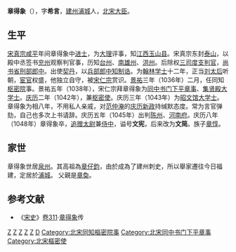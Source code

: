 '''章得象'''（{{bd|978年||1048年|}}），字'''希言'''，[[建州_(唐朝)#宋|建州]][[浦城|浦城]]人，[[北宋|北宋]][[大臣|大臣]]。

==生平==
[[宋真宗|宋真宗]][[咸平|咸平]]年间章得象中[[进士|进士]]，为[[大理|大理]]评事，知[[江西|江西]][[玉山县|玉山县]]。宋真宗东封[[泰山|泰山]]，以殿中丞签书[[兖州|兖州]]观察判官事，历知[[台州|台州]]、[[南雄州|南雄州]]、[[洪州|洪州]]。后除权[[三司|三司]][[度支|度支]][[判官|判官]]，[[尚书省|尚书省]][[刑部|刑部]][[郎中_(官职)|郎中]]。出使[[契丹|契丹]]，以[[兵部|兵部]][[郎中|郎中]][[知制诰|知制诰]]。为[[翰林学士|翰林学士]]十二年，正当[[章献明肃皇后|刘太后]]听朝，[[宦官|宦官]]权盛，他独立自守，被[[宋仁宗|宋仁宗]]赏识。[[景祐|景祐]]三年（1036年）二月，任同知[[枢密院|枢密院]]事。景祐五年（1038年），宋仁宗拜章得象为[[同中书门下平章事|同中书门下平章事]]、[[集贤殿|集贤殿]][[大学士|大学士]]。[[庆历|庆历]]二年（1042年），兼[[枢密使|枢密使]]。庆历三年（1043年）为[[昭文馆|昭文馆]][[大学士|大学士]]。章得象为相八年，不用私人亲戚，对[[范仲淹|范仲淹]]的[[庆历新政|庆历新政]]持缄默态度。常为言官弹劾，自己也多次上书请辞。庆历五年（1045年）出判[[陈州|陈州]]、[[河南府|河南府]]。庆历八年（1048年）章得象卒，[[追赠|追赠]][[太尉|太尉]]兼[[侍中|侍中]]，谥号'''文宪'''，后来改为'''文简'''。族子[[章惇|章惇]]。

==家世==
章得象世居[[泉州|泉州]]。其高祖為[[章仔鈞|章仔鈞]]，由於成為了建州刺史，所以舉家遷往今日福建，定居於[[浦城|浦城]]。
父親是[[章奐|章奐]]。

==参考文献==
{{refbegin}}
*《[[宋史|宋史]]》[[:s:宋史/卷311|卷311]]·[[:s:宋史/卷311#章得象|章得象]]传
{{refend}}

[[Category:宋朝宰相|Z]]
[[Category:北宋官员|Z]]
[[Category:浦城人|Z]]
[[Category:谥文宪|Z]]
[[Category:谥文简|Z]]
[[Category:章姓|D]]
[[Category:北宋同知樞密院事|Category:北宋同知樞密院事]]
[[Category:北宋同中书门下平章事|Category:北宋同中书门下平章事]]
[[Category:北宋樞密使|Category:北宋樞密使]]